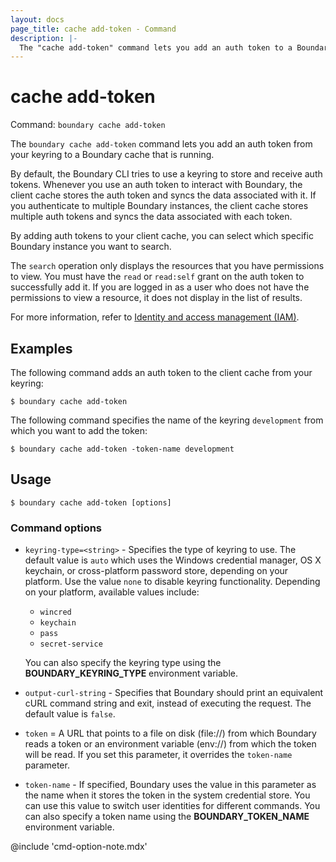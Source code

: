 ```yaml
---
layout: docs
page_title: cache add-token - Command
description: |-
  The "cache add-token" command lets you add an auth token to a Boundary cache that is running.
---
```


# cache add-token

Command: `boundary cache add-token`

The `boundary cache add-token` command lets you add an auth token from your keyring to a Boundary cache that is running.

By default, the Boundary CLI tries to use a keyring to store and receive auth tokens.
Whenever you use an auth token to interact with Boundary, the client cache stores the auth token and syncs the data associated with it.
If you authenticate to multiple Boundary instances, the client cache stores multiple auth tokens and syncs the data associated with each token.

By adding auth tokens to your client cache, you can select which specific Boundary instance you want to search.

<Note>

The `search` operation only displays the resources that you have permissions to view.
You must have the `read` or `read:self` grant on the auth token to successfully add it.
If you are logged in as a user who does not have the permissions to view a resource, it does not display in the list of results.

For more information, refer to [Identity and access management (IAM)](/boundary/docs/concepts/iam).

</Note>

## Examples

The following command adds an auth token to the client cache from your keyring:

```shell-session
$ boundary cache add-token
```

The following command specifies the name of the keyring `development` from which you want to add the token:

```shell-session
$ boundary cache add-token -token-name development
```

## Usage

<CodeBlockConfig hideClipboard>

```shell-session
$ boundary cache add-token [options]
```

</CodeBlockConfig>

### Command options

- `keyring-type=<string>` - Specifies the type of keyring to use.
The default value is `auto` which uses the Windows credential manager, OS X keychain, or cross-platform password store, depending on your platform.
Use the value `none` to disable keyring functionality.
Depending on your platform, available values include:
   - `wincred`
   - `keychain`
   - `pass`
   - `secret-service`

  You can also specify the keyring type using the **BOUNDARY_KEYRING_TYPE** environment variable.
- `output-curl-string` - Specifies that Boundary should print an equivalent cURL command string and exit, instead of executing the request.
The default value is `false`.
- `token` = A URL that points to a file on disk (file://) from which Boundary reads a token or an environment variable (env://) from which the token will be read.
If you set this parameter, it overrides the `token-name` parameter.
- `token-name` - If specified, Boundary uses the value in this parameter as the name when it stores the token in the system credential store.
You can use this value to switch user identities for different commands.
You can also specify a token name using the **BOUNDARY_TOKEN_NAME** environment variable.

@include 'cmd-option-note.mdx'
